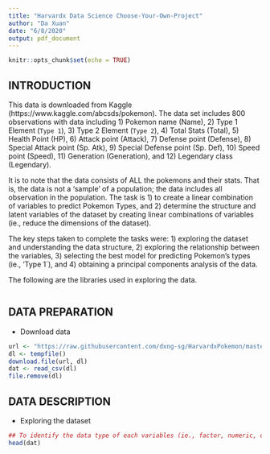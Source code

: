 ```yaml
---
title: "Harvardx Data Science Choose-Your-Own-Project"
author: "Da Xuan"
date: "6/8/2020"
output: pdf_document
---
```


```r
knitr::opts_chunk$set(echo = TRUE)
```

## INTRODUCTION

This data is downloaded from Kaggle (https://www.kaggle.com/abcsds/pokemon).
The data set includes 800 observations with data including 1) Pokemon name (Name), 2) Type 1 Element (`Type 1`), 3) Type 2 Element (`Type 2`), 4) Total Stats (Total), 5) Health Point (HP), 6) Attack point (Attack), 7) Defense point (Defense), 8) Special Attack point (Sp. Atk), 9) Special Defense point (Sp. Def), 10) Speed point (Speed), 11) Generation (Generation), and 12) Legendary class (Legendary). 


It is to note that the data consists of ALL the pokemons and their stats. That is, the data is not a 'sample' of a population; the data includes all observation in the population. The task is 1) to create a linear combination of variables to predict Pokemon Types, and 2) determine the structure and latent variables of the dataset by creating linear combinations of variables (ie., reduce the dimensions of the dataset). 

The key steps taken to complete the tasks were: 1) exploring the dataset and understanding the data structure, 2) exploring the relationship between the variables, 3) selecting the best model for predicting Pokemon's types (ie., 'Type 1`), and 4) obtaining a principal components analysis of the data.

The following are the libraries used in exploring the data. 


```r


```

## DATA PREPARATION

* Download data
```r
url <- "https://raw.githubusercontent.com/dxng-sg/HarvardxPokemon/master/datasets_121_280_Pokemon.csv"
dl <- tempfile()
download.file(url, dl)
dat <- read_csv(dl)
file.remove(dl)

```


## DATA DESCRIPTION

* Exploring the dataset

```r
## To identify the data type of each variables (ie., factor, numeric, or character)
head(dat)
```


